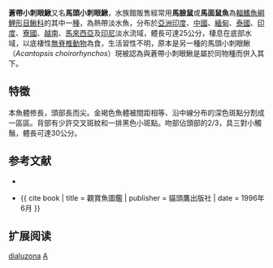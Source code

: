 {{Speciesbox 
| genus = Acantopsis
| species = dialuzona
| image = Acantopsis dialuzona.jpg
| image2 = Horseface loach reduced.jpg
| status = LC
| status_system = IUCN3.1
| authority = [[Van_Hasselt|Van Hasselt]], 1823
| synonyms = *''Acanthopsis choerorhynchus''<br /><small>Valenciennes, 1846</small>
*''Acanthopsis choirorhynchos''<br /><small>Bleeker, 1860</small>
*''Acanthopsis choirorhynchus''<br /><small>van Hasselt, 1823</small>
*''Acanthopsis choirorrhynchus''<br /><small>Valenciennes, 1846</small>
*''Cobitis choirorhynchos''<br /><small>Valenciennes, 1846</small>
}}
'''蒼帶小刺眼鰍'''又名'''馬頭小刺眼鰍'''，水族館販售經常用'''馬臉鼠'''或'''馬面鼠魚'''為[[輻鰭魚綱|輻鰭魚綱]][[鯉形目|鯉形目]][[鰍科|鰍科]]的其中一[[種|種]]，為熱帶淡水魚，分布於[[亞洲|亞洲]][[印度|印度]]、[[中國|中國]]、[[緬甸|緬甸]]、[[泰國|泰國]]、[[印度|印度]]、[[寮國|寮國]]、[[越南|越南]]、[[馬來西亞|馬來西亞]]及[[印尼|印尼]]淡水流域，體長可達25公分，棲息在底部水域，以底棲性[[無脊椎動物|無脊椎動物]]為食，生活習性不明，原本是另一種的馬頭小刺眼鰍（''Acantopsis choirorhynchos''）現被認為與蒼帶小刺眼鰍是屬於同物種而併入其下。

==特徵==
本魚體修長，頭部長而尖。金褐色魚體被間距相等、沿中線分布的深色斑點分割成一區區。背部有少許交叉斑紋和一排黑色小斑點。吻部佔頭部的2/3，具三對小觸鬚，體長可達30公分。

==参考文献==
{{refbegin}}
*{{FishBase_species|genus=Acantopsis|species=dialuzona|year=2014|month=2}}
{{refend}}
*{{ cite book | title = 觀賞魚圖鑑 | publisher = 貓頭鷹出版社 | date = 1996年6月 }}

== 扩展阅读 ==
{{refbegin}}
{{wikispecies-inline|Acantopsis dialuzona|蒼帶小刺眼鰍}}
{{refend}}
{{Taxonbar|from=Q1501220}}

[[Category:小刺眼鰍屬|dialuzona]]
[[Category:1823年描述的鱼类|A]]


{{魚類小作品}}